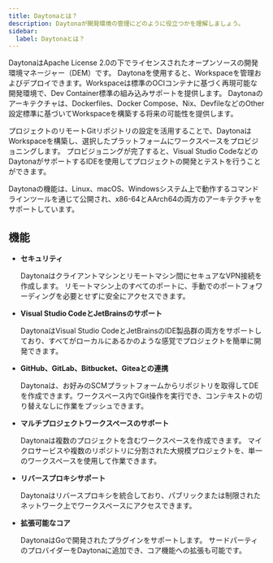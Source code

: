 ```yaml
---
title: Daytonaとは？
description: Daytonaが開発環境の管理にどのように役立つかを理解しましょう。
sidebar:
  label: Daytonaとは？
---
```


DaytonaはApache License 2.0の下でライセンスされたオープンソースの開発環境マネージャー（DEM）です。
Daytonaを使用すると、Workspaceを管理およびデプロイできます。Workspaceは標準のOCIコンテナに基づく再現可能な開発環境で、Dev Container標準の組み込みサポートを提供します。
Daytonaのアーキテクチャは、Dockerfiles、Docker Compose、Nix、DevfileなどのOther設定標準に基づいてWorkspaceを構築する将来の可能性を提供します。

プロジェクトのリモートGitリポジトリの設定を活用することで、DaytonaはWorkspaceを構築し、選択したプラットフォームにワークスペースをプロビジョニングします。
プロビジョニングが完了すると、Visual Studio CodeなどのDaytonaがサポートするIDEを使用してプロジェクトの開発とテストを行うことができます。

Daytonaの機能は、Linux、macOS、Windowsシステム上で動作するコマンドラインツールを通じて公開され、x86-64とAArch64の両方のアーキテクチャをサポートしています。

## 機能

* __セキュリティ__

    Daytonaはクライアントマシンとリモートマシン間にセキュアなVPN接続を作成します。
    リモートマシン上のすべてのポートに、手動でのポートフォワーディングを必要とせずに安全にアクセスできます。

* __Visual Studio CodeとJetBrainsのサポート__

    DaytonaはVisual Studio CodeとJetBrainsのIDE製品群の両方をサポートしており、すべてがローカルにあるかのような感覚でプロジェクトを簡単に開発できます。

* __GitHub、GitLab、Bitbucket、Giteaとの連携__

    Daytonaは、お好みのSCMプラットフォームからリポジトリを取得してDEを作成できます。ワークスペース内でGit操作を実行でき、コンテキストの切り替えなしに作業をプッシュできます。

* __マルチプロジェクトワークスペースのサポート__

    Daytonaは複数のプロジェクトを含むワークスペースを作成できます。
    マイクロサービスや複数のリポジトリに分割された大規模プロジェクトを、単一のワークスペースを使用して作業できます。

* __リバースプロキシサポート__

    Daytonaはリバースプロキシを統合しており、パブリックまたは制限されたネットワーク上でワークスペースにアクセスできます。

* __拡張可能なコア__

    DaytonaはGoで開発されたプラグインをサポートします。
    サードパーティのプロバイダーをDaytonaに追加でき、コア機能への拡張も可能です。
